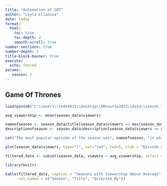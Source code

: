 ```yaml
---
title: "Automation of GOT"
author: "Leyla Ellazova"
date: today
format: 
  html:
    toc: true
    toc-depth: 2
    smooth-scroll: true
number-sections: true
number-depth: 2
title-block-banner: true
execute:
  echo: fenced
params:
   season: 2
---
```


## Game Of Thrones

```r
load(paste0("C:\\Users\\le444831\\Desktop\\RRcourse2023\\Data\\season_", params$season, ".RData"))
```

```r
avg_viewership <- mean(season_data$viewers)

nameofseason <- season_data$title[season_data$viewers == max(season_data$viewers)]
descriptionofseason <- season_data$description[season_data$viewers == max(season_data$viewers)]

cat("The most popular episode of the season was", nameofseason, "in which:", "\n", "\n", descriptionofseason)
```

```r
plot(season_data$viewers, type="l", col="red", lwd=5, xlab = "Episode number", ylab = "1st day TV viewers in the US (millions)")
```

```r
filtered_data <- subset(season_data, viewers > avg_viewership, select = c(no_season, title, directed_by))

```

```r
library(knitr)

kable(filtered_data, caption = "Seasons with Viewership Above Average",
      col.names = c("Season", "Title", "Directed By"))

```
